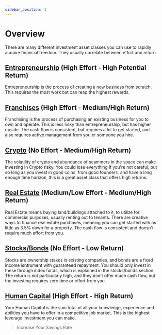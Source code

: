 ```yaml
---
sidebar_position: 1
---
```


# Overview

There are many different investment asset classes you can use to rapidly acquire financial freedom. They usually correlate between effort and return.

## [Entrepreneurship](entrepreneurship.md) (High Effort - High Potential Return)

Entrepreneurship is the process of creating a new business from scratch. This requires the most work but can reap the highest rewards.

## [Franchises](franchises.md) (High Effort - Medium/High Return)

Franchising is the process of purchasing an existing business for you to own and operate. This is less risky than entrepreneurship, but has higher upside. The cash flow is consistent, but requires a lot to get started, and also requires active management from you or someone you hire.

## [Crypto](crypto.md) (No Effort - Medium/High Return)

The volatility of crypto and abundance of scammers in the space can make investing in Crypto risky. You could lose everything if you're not careful, but so long as you invest in good coins, from good founders, and have a long enough time horizon, this is a great asset class that offers high returns.

## [Real Estate](real-estate.md) (Medium/Low Effort - Medium/High Return)

Real Estate means buying land/buildings attached to it, to utilize for commercial purposes, usually renting out to tenants. There are creative ways to finance real estate purchases, meaning you can get started with as little as 3.5% down for a property. The cash flow is consistent and doesn't require much effort from you.

## [Stocks/Bonds](stocks-bonds.md) (No Effort - Low Return)

Stocks are ownership stakes in existing companies, and bonds are a fixed income isntrument with guaranteed repayment. You should only invest in these through index funds, which is explained in the stocks/bonds section. The return is not particularly high, and they don't offer much cash flow, but the investing requires zero time or effort from you. 

## [Human Capital](human-capital.md) (High Effort - High Return)

Your Human Capital is the sum total of all your knowledge, experience and abilities you have to offer in a competitive job market. This is the highest leverage investment you can make.

>Increase Your Savings Rate
